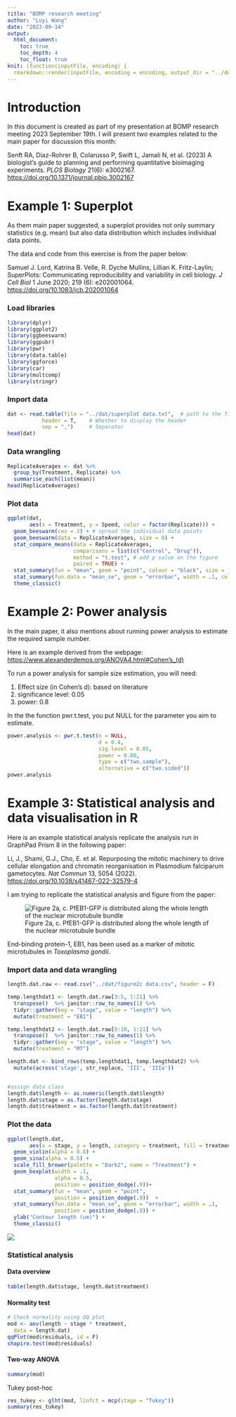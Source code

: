 ```yaml
---
title: "BOMP research meeting"
author: "Luyi Wang"
date: "2023-09-14"
output: 
  html_document:
    toc: true
    toc_depth: 4
    toc_float: true
knit: (function(inputFile, encoding) {
  rmarkdown::render(inputFile, encoding = encoding, output_dir = "../docs") })
---
```


# Introduction

In this document is created as part of my presentation at BOMP research meeting 2023 September 19th. I will present two examples related to the main paper for discussion this month:

Senft RA, Diaz-Rohrer B, Colarusso P, Swift L, Jamali N, et al. (2023) A biologist's guide to planning and performing quantitative bioimaging experiments. *PLOS Biology* 21(6): e3002167. <https://doi.org/10.1371/journal.pbio.3002167>

# Example 1: Superplot

As them main paper suggested, a superplot provides not only summary statistics (e.g. mean) but also data distribution which includes individual data points.

The data and code from this exercise is from the paper below:

Samuel J. Lord, Katrina B. Velle, R. Dyche Mullins, Lillian K. Fritz-Laylin; SuperPlots: Communicating reproducibility and variability in cell biology. *J Cell Biol* 1 June 2020; 219 (6): e202001064. <https://doi.org/10.1083/jcb.202001064>

### Load libraries

```r
library(dplyr)
library(ggplot2)
library(ggbeeswarm)
library(ggpubr)
library(pwr)
library(data.table)
library(ggforce)
library(car)
library(multcomp)
library(stringr) 
```

### Import data

```r
dat <- read.table(file = "../dat/superplot data.txt",  # path to the file
           header = T,    # Whether to display the header
           sep = ",")     # Separator
head(dat)
```

### Data wrangling

```r
ReplicateAverages <- dat %>% 
  group_by(Treatment, Replicate) %>% 
  summarise_each(list(mean))
head(ReplicateAverages)
```

### Plot data

```r
ggplot(dat, 
       aes(x = Treatment, y = Speed, color = factor(Replicate))) + 
  geom_beeswarm(cex = 3) + # spread the individual data points
  geom_beeswarm(data = ReplicateAverages, size = 8) + 
  stat_compare_means(data = ReplicateAverages, 
                     comparisons = list(c("Control", "Drug")), 
                     method = "t.test", # add p value on the figure
                     paired = TRUE) +
  stat_summary(fun = "mean", geom = "point", colour = "black", size = 1)  +
  stat_summary(fun.data = "mean_se", geom = "errorbar", width = .1, colour = "black", size = 1) +
  theme_classic()
```

# Example 2: Power analysis

In the main paper, it also mentions about running power analysis to estimate the required sample number.

Here is an example derived from the webpage: [https://www.alexanderdemos.org/ANOVA4.html#Cohen's\_(d)](https://www.alexanderdemos.org/ANOVA4.html#Cohen’s_(d)){.uri}

To run a power analysis for sample size estimation, you will need:

1.  Effect size (in Cohen's d): based on literature
2.  significance level: 0.05
3.  power: 0.8

In the the function pwr.t.test, you put NULL for the parameter you aim to estimate.

```r
power.analysis <- pwr.t.test(n = NULL, 
                             d = 0.4, 
                             sig.level = 0.05,
                             power = 0.80, 
                             type = c("two.sample"), 
                             alternative = c("two.sided"))
power.analysis
```

# Example 3: Statistical analysis and data visualisation in R

Here is an example statistical analysis replicate the analysis run in GraphPad Prism 8 in the following paper:

Li, J., Shami, G.J., Cho, E. et al. Repurposing the mitotic machinery to drive cellular elongation and chromatin reorganisation in Plasmodium falciparum gametocytes. *Nat Commun* 13, 5054 (2022). <https://doi.org/10.1038/s41467-022-32579-4>

I am trying to replicate the statistical analysis and figure from the paper:

![Figure 2a, c. PfEB1-GFP is distributed along the whole length of the nuclear microtubule bundle](../docs/figure 2b.png)

End-binding protein-1, EB1, has been used as a marker of mitotic microtubules in *Toxoplasma gondii*.

### Import data and data wrangling

```r
length.dat.raw <- read.csv("../dat/figure2c data.csv", header = F)

temp.lengthdat1 <- length.dat.raw[3:5, 1:21] %>% 
  transpose()  %>% janitor::row_to_names(1) %>% 
  tidyr::gather(key = "stage", value = "length") %>% 
  mutate(treatment = "EB1")

temp.lengthdat2 <- length.dat.raw[8:10, 1:21] %>% 
  transpose()  %>% janitor::row_to_names(1) %>% 
  tidyr::gather(key = "stage", value = "length") %>% 
  mutate(treatment = "MT")

length.dat <- bind_rows(temp.lengthdat1, temp.lengthdat2) %>% 
  mutate(across('stage', str_replace, 'III', 'IIIa'))


#assign data class
length.dat$length <- as.numeric(length.dat$length)
length.dat$stage = as.factor(length.dat$stage)
length.dat$treatment = as.factor(length.dat$treatment)
```

### Plot the data

```r
ggplot(length.dat,
       aes(x = stage, y = length, category = treatment, fill = treatment)) +
  geom_violin(alpha = 0.8) +
  geom_sina(alpha = 0.5) +
  scale_fill_brewer(palette = "Dark2", name = "Treatment") +
  geom_boxplot(width = .1, 
               alpha = 0.5, 
               position = position_dodge(.9))+
  stat_summary(fun = "mean", geom = "point",
               position = position_dodge(.9))  +
  stat_summary(fun.data = "mean_se", geom = "errorbar", width = .1,
               position = position_dodge(.9)) +
  ylab("Contour length (um)") +
  theme_classic()
```

![](../docs/figure 2c.png)

### Statistical analysis

#### Data overview

```r
table(length.dat$stage, length.dat$treatment)
```

#### Normality test

```r
# Check normality using QQ plot
mod <- aov(length ~ stage * treatment,
  data = length.dat)
qqPlot(mod$residuals, id = F)
shapiro.test(mod$residuals)
```

#### Two-way ANOVA

```r
summary(mod)
```

Tukey post-hoc

```r
res_tukey <- glht(mod, linfct = mcp(stage = "Tukey"))
summary(res_tukey)
```

